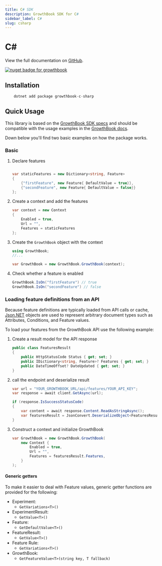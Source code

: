 ```yaml
---
title: C# SDK
description: GrowthBook SDK for C#
sidebar_label: C#
slug: csharp
---
```


# C#

View the full documentation on [GitHub](https://github.com/growthbook/growthbook-c-sharp).

[![nuget badge for growthbook](https://img.shields.io/nuget/v/growthbook-c-sharp?style=flat-square)](https://www.nuget.org/packages/growthbook-c-sharp)

## Installation

```csharp
    dotnet add package growthbook-c-sharp
```

## Quick Usage

This library is based on the [GrowthBook SDK specs](https://docs.growthbook.io/lib/build-your-own) and should be compatible with the usage examples in the [GrowthBook docs](https://docs.growthbook.io/).

Down below you'll find two basic examples on how the package works.

### Basic

1. Declare features

   ```csharp

   var staticFeatures = new Dictionary<string, Feature>
   {
       {"firstFeature", new Feature{ DefaultValue = true}},
       {"secondFeature", new Feature{ DefaultValue = false}}
   };
   ```

2. Create a context and add the features

   ```csharp
   var context = new Context
   {
       Enabled = true,
       Url = "",
       Features = staticFeatures
   };
   ```

3. Create the `GrowthBook` object with the context

   ```csharp
   using GrowthBook;
   //...

   var GrowthBook = new GrowthBook.GrowthBook(context);
   ```

4. Check whether a feature is enabled

   ```csharp
   GrowthBook.IsOn("firstFeature") // true
   GrowthBook.IsOn("secondFeature") // false
   ```

### Loading feature definitions from an API

Because feature definitions are typically loaded from API calls or cache, [Json.NET](https://www.nuget.org/packages/Newtonsoft.Json/13.0.2-beta1)
objects are used to represent arbitrary document types such as Attributes, Conditions, and Feature values.

To load your features from the GrowthBook API use the following example:

1. Create a result model for the API response

   ```csharp
   public class FeaturesResult
   {
       public HttpStatusCode Status { get; set; }
       public IDictionary<string, Feature>? Features { get; set; }
       public DateTimeOffset? DateUpdated { get; set; }
   }
   ```

2. call the endpoint and deserialize result

   ```csharp
   var url = "YOUR_GROWTHBOOK_URL/api/features/YOUR_API_KEY";
   var response = await client.GetAsync(url);

   if (response.IsSuccessStatusCode)
   {
       var content = await response.Content.ReadAsStringAsync();
       var featuresResult = JsonConvert.DeserializeObject<FeaturesResult>(content);
   }
   ```

3. Construct a context and initialize GrowthBook

   ```csharp
   var GrowthBook = new GrowthBook.GrowthBook(
       new Context {
           Enabled = true,
           Url = "",
           Features = featuresResult.Features,
       }
   );
   ```

#### Generic getters

To make it easier to deal with Feature values, generic getter functions are provided for the following:

- Experiment:
  - `GetVariations<T>()`
- ExperimentResult:
  - `GetValue<T>()`
- Feature:
  - `GetDefaultValue<T>()`
- FeatureResult:
  - `GetValue<T>()`
- Feature Rule:
  - `GetVariations<T>()`
- GrowthBook:
  - `GetFeatureValue<T>(string key, T fallback)`
